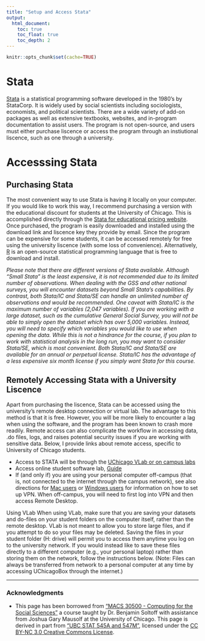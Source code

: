 ```yaml
---
title: "Setup and Access Stata"
output:
  html_document:
    toc: true
    toc_float: true
    toc_depth: 2
---
```


```r
knitr::opts_chunk$set(cache=TRUE)
```

# Stata

[Stata](http://www.stata.com) is a statistical programming software developed in the 1980's by StataCorp. It is widely used by social scientists including sociologists, economists, and political scientists. There are a wide variety of add-on packages as well as extensive textbooks, websites, and in-program documentation to assist users. The program is not open-source, and users must either purchase liscence or access the program through an instiutional liscence, such as one through a university. 


# Accesssing Stata


## Purchasing Stata

The most convenient way to use Stata is having it locally on your computer. If you would like to work this way, I recommend purchasing a version with the educational discount for students at the University of Chicago. This is accomplished directly through the [Stata for educational pricing website](http://www.stata.com/order/new/edu/gradplans/student-pricing/). Once purchased, the program is easily downloaded and installed using the download link and liscence key they provide by email. Since the program can be expensive for some students, it can be accessed remotely for free using the university liscence (with some loss of convenience). Alternatively, [R](https://www.r-project.org/) is an open-source statistical programming language that is free to download and install. 

*Please note that there are different versions of Stata available. Although "Small Stata" is the least expensive, it is not recommended due to its limited number of observations. When dealing with the GSS and other national surveys, you will encounter datasets beyond Small Stata's capabilities. By contrast, both Stata/IC and Stata/SE can handle an unlimited number of observations and would be recommended. One caveat with Stata/IC is the maximum number of variables (2,047 variables). If you are working with a large dataset, such as the cumulative General Social Survey, you will not be able to simply open the dataset which has over 5,000 variables. Instead, you will need to specify which variables you would like to use when opening the data. While this is not a hindrance for the course, if you plan to work with statistical analysis in the long run, you may want to consider Stata/SE, which is most convenient. Both Stata/IC and Stata/SE are available for an annual or perpetual license. Stata/IC has the advantage of a less expensive six month license if you simply want Stata for this course.* 

## Remotely Accessing Stata with a University Liscence

Apart from purchasing the liscence, Stata can be accessed using the university's remote desktop connection or virtual lab. The advantage to this method is that it is free. However, you will be more likely to encounter a lag when using the software, and the program has been known to crash more readily. Remote access can also complicate the workflow in accessing data, .do files, logs, and raises potential security issues if you are working with sensitive data. Below, I provide links about remote access, specific to University of Chicago students.


* Access to STATA will be through the [UChicago VLab or on campus labs](http://academictech.uchicago.edu/vlab)
* Access online student software lab, [Guide](https://answers.uchicago.edu/page.php?id=33269)
* If (and only if) you are using your personal computer off-campus (that is, not connected to the internet through the campus network), see also  directions for [Mac users](https://answers.uchicago.edu/page.php?id=68918) or [Windows users](https://answers.uchicago.edu/page.php?id=27208) for information on how to set up VPN. When off-campus, you will need to first log into VPN and then access Remote Desktop.

Using VLab
When using VLab, make sure that you are saving your datasets and do-files on your student folders on the computer itself, rather than the remote desktop. VLab is not meant to allow you to store large files, and if you attempt to do so your files may be deleted. Saving the files in your student folder (H: drive) will permit you to access them anytime you log on to the university network. If you would instead like to save these files directly to a different computer (e.g., your personal laptop) rather than storing them on the network, follow the instructions below. (Note: Files can always be transferred from network to a personal computer at any time by accessing  UChicagoBox through the internet.)


---

### Acknowledgments {.toc-ignore}

* This page has been borrowed from ["MACS 30500 - Computing for the Social Sciences"](http://cfss.uchicago.edu) a course taught by Dr. Benjamin Soltoff with assistance from Joshua Gary Mausolf at the University of Chicago. This page is derived in part from ["UBC STAT 545A and 547M"](http://stat545.com), licensed under the [CC BY-NC 3.0 Creative Commons License](https://creativecommons.org/licenses/by-nc/3.0/). 
